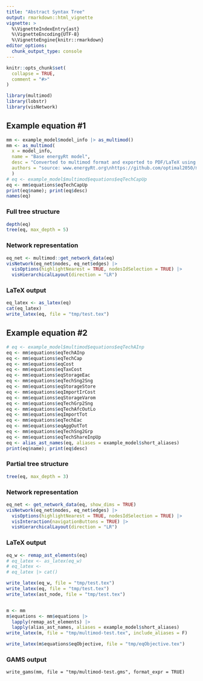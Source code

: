 ```yaml
---
title: "Abstract Syntax Tree"
output: rmarkdown::html_vignette
vignette: >
  %\VignetteIndexEntry{ast}
  %\VignetteEncoding{UTF-8}
  %\VignetteEngine{knitr::rmarkdown}
editor_options: 
  chunk_output_type: console
---
```


```r
knitr::opts_chunk$set(
  collapse = TRUE,
  comment = "#>"
)
```

```r
library(multimod)
library(lobstr)
library(visNetwork)
```

## Example equation #1
```r
mm <- example_model$model_info |> as_multimod()
mm <- as_multimod(
  x = model_info, 
  name = "Base energyRt model",
  desc = "Converted to multimod format and exported to PDF/LaTeX using the multimod R package",
  authors = "source: www.energyRt.org\nhttps://github.com/optimal2050/multimod"
  )
# eq <- example_model$multimod$equations$eqTechCapUp
eq <- mm$equations$eqTechCapUp
print(eq$name); print(eq$desc)
names(eq)
```

### Full tree structure
```r
depth(eq)
tree(eq, max_depth = 5)
```

### Network representation
```r
eq_net <- multimod::get_network_data(eq)
visNetwork(eq_net$nodes, eq_net$edges) |>
  visOptions(highlightNearest = TRUE, nodesIdSelection = TRUE) |>
  visHierarchicalLayout(direction = "LR")  

```

### LaTeX output
```r
eq_latex <- as_latex(eq)
cat(eq_latex)
write_latex(eq, file = "tmp/test.tex")

```


## Example equation #2
```r
# eq <- example_model$multimod$equations$eqTechAInp
eq <- mm$equations$eqTechAInp
eq <- mm$equations$eqTechCap
eq <- mm$equations$eqCost
eq <- mm$equations$eqTaxCost
eq <- mm$equations$eqStorageEac
eq <- mm$equations$eqTechSng2Sng
eq <- mm$equations$eqStorageStore
eq <- mm$equations$eqImportIrCost
eq <- mm$equations$eqStorageVarom
eq <- mm$equations$eqTechGrp2Sng
eq <- mm$equations$eqTechAfcOutLo
eq <- mm$equations$eqImportTot
eq <- mm$equations$eqTechEac
eq <- mm$equations$eqAggOutTot
eq <- mm$equations$eqTechSng2Grp
eq <- mm$equations$eqTechShareInpUp
eq <- alias_ast_names(eq, aliases = example_model$short_aliases)
print(eq$name); print(eq$desc)
```

### Partial tree structure
```r
tree(eq, max_depth = 3)
```

### Network representation
```r
eq_net <- get_network_data(eq, show_dims = TRUE)
visNetwork(eq_net$nodes, eq_net$edges) |>
  visOptions(highlightNearest = TRUE, nodesIdSelection = TRUE) |>
  visInteraction(navigationButtons = TRUE) |>
  visHierarchicalLayout(direction = "LR")
```

### LaTeX output
```r
eq_w <- remap_ast_elements(eq) 
# eq_latex <- as_latex(eq_w)
# eq_latex <- 
# eq_latex |> cat()

write_latex(eq_w, file = "tmp/test.tex")
write_latex(eq, file = "tmp/test.tex")
write_latex(ast_node, file = "tmp/test.tex")


m <- mm
m$equations <- mm$equations |>
  lapply(remap_ast_elements) |>
  lapply(alias_ast_names, aliases = example_model$short_aliases)
write_latex(m, file = "tmp/multimod-test.tex", include_aliases = F)

write_latex(m$equations$eqObjective, file = "tmp/eqObjective.tex")

```

### GAMS output
```{reval=FALSE}
write_gams(mm, file = "tmp/multimod-test.gms", format_expr = TRUE)

```

